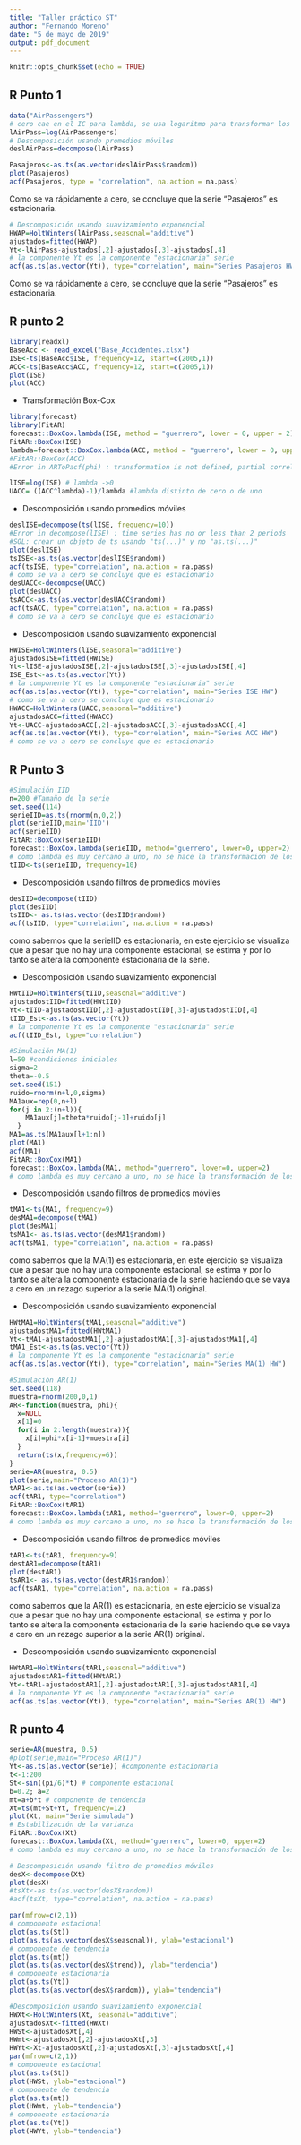 ---
title: "Taller práctico ST"
author: "Fernando Moreno"
date: "5 de mayo de 2019"
output: pdf_document
---

```{r setup, include=FALSE}
knitr::opts_chunk$set(echo = TRUE)
```

## R Punto 1

```{r}
data("AirPassengers")
# cero cae en el IC para lambda, se usa logaritmo para transformar los datos
lAirPass=log(AirPassengers)
# Descomposición usando promedios móviles
deslAirPass=decompose(lAirPass)
```

```{r fig.height=3.5}
Pasajeros<-as.ts(as.vector(deslAirPass$random))
plot(Pasajeros)
acf(Pasajeros, type = "correlation", na.action = na.pass) 
```

Como se va rápidamente a cero, se concluye que la serie "Pasajeros" es estacionaria.

```{r fig.height=3.5}
# Descomposición usando suavizamiento exponencial
HWAP=HoltWinters(lAirPass,seasonal="additive")
ajustados=fitted(HWAP)
Yt<-lAirPass-ajustados[,2]-ajustados[,3]-ajustados[,4]
# la componente Yt es la componente "estacionaria" serie 
acf(as.ts(as.vector(Yt)), type="correlation", main="Series Pasajeros HW")
```

Como se va rápidamente a cero, se concluye que la serie "Pasajeros" es estacionaria.


## R punto 2

```{r fig.height=3.5}
library(readxl)
BaseAcc <- read_excel("Base_Accidentes.xlsx")
ISE<-ts(BaseAcc$ISE, frequency=12, start=c(2005,1))
ACC<-ts(BaseAcc$ACC, frequency=12, start=c(2005,1))
plot(ISE)
plot(ACC)
```

* Transformación Box-Cox
```{r warning=FALSE, message=FALSE}
library(forecast)
library(FitAR)
forecast::BoxCox.lambda(ISE, method = "guerrero", lower = 0, upper = 2)
FitAR::BoxCox(ISE)
lambda=forecast::BoxCox.lambda(ACC, method = "guerrero", lower = 0, upper = 3); lambda
#FitAR::BoxCox(ACC) 
#Error in ARToPacf(phi) : transformation is not defined, partial correlation = 1
```

```{r}
lISE=log(ISE) # lambda ->0
UACC= ((ACC^lambda)-1)/lambda #lambda distinto de cero o de uno
```

* Descomposición usando promedios móviles
```{r fig.height=4}
deslISE=decompose(ts(lISE, frequency=10)) 
#Error in decompose(lISE) : time series has no or less than 2 periods 
#SOL: crear un objeto de ts usando "ts(...)" y no "as.ts(...)"
plot(deslISE)
tsISE<-as.ts(as.vector(deslISE$random))
acf(tsISE, type="correlation", na.action = na.pass)
# como se va a cero se concluye que es estacionario
desUACC<-decompose(UACC)
plot(desUACC)
tsACC<-as.ts(as.vector(desUACC$random))
acf(tsACC, type="correlation", na.action = na.pass)
# como se va a cero se concluye que es estacionario
```

* Descomposición usando suavizamiento exponencial
```{r fig.height=3.5}
HWISE=HoltWinters(lISE,seasonal="additive")
ajustadosISE=fitted(HWISE)
Yt<-lISE-ajustadosISE[,2]-ajustadosISE[,3]-ajustadosISE[,4]
ISE_Est<-as.ts(as.vector(Yt))
# la componente Yt es la componente "estacionaria" serie 
acf(as.ts(as.vector(Yt)), type="correlation", main="Series ISE HW")
# como se va a cero se concluye que es estacionario
HWACC=HoltWinters(UACC,seasonal="additive")
ajustadosACC=fitted(HWACC)
Yt<-UACC-ajustadosACC[,2]-ajustadosACC[,3]-ajustadosACC[,4]
acf(as.ts(as.vector(Yt)), type="correlation", main="Series ACC HW")
# como se va a cero se concluye que es estacionario
```


## R Punto 3

```{r fig.height=3.5}
#Simulación IID
n=200 #Tamaño de la serie
set.seed(114)
serieIID=as.ts(rnorm(n,0,2))
plot(serieIID,main='IID')
acf(serieIID)
FitAR::BoxCox(serieIID) 
forecast::BoxCox.lambda(serieIID, method="guerrero", lower=0, upper=2)
# como lambda es muy cercano a uno, no se hace la transformación de los datos
tIID<-ts(serieIID, frequency=10)
```
* Descomposición usando filtros de promedios móviles
```{r fig.height=4}
desIID=decompose(tIID)
plot(desIID)
tsIID<- as.ts(as.vector(desIID$random))
acf(tsIID, type="correlation", na.action = na.pass)
```
como sabemos que la serieIID es estacionaria, en este ejercicio se visualiza que a pesar que no hay una componente estacional, se estima y por lo tanto se altera la componente estacionaria de la serie.

* Descomposición usando suavizamiento exponencial
```{r fig.height=4}
HWtIID=HoltWinters(tIID,seasonal="additive")
ajustadostIID=fitted(HWtIID)
Yt<-tIID-ajustadostIID[,2]-ajustadostIID[,3]-ajustadostIID[,4]
tIID_Est<-as.ts(as.vector(Yt))
# la componente Yt es la componente "estacionaria" serie 
acf(tIID_Est, type="correlation")
```

```{r fig.height=4}
#Simulación MA(1)
l=50 #condiciones iniciales
sigma=2
theta=-0.5 
set.seed(151)
ruido=rnorm(n+l,0,sigma)
MA1aux=rep(0,n+l)
for(j in 2:(n+l)){
    MA1aux[j]=theta*ruido[j-1]+ruido[j]
  }
MA1=as.ts(MA1aux[l+1:n])
plot(MA1)
acf(MA1)
FitAR::BoxCox(MA1) 
forecast::BoxCox.lambda(MA1, method="guerrero", lower=0, upper=2)
# como lambda es muy cercano a uno, no se hace la transformación de los datos
```

* Descomposición usando filtros de promedios móviles
```{r fig.height=4}
tMA1<-ts(MA1, frequency=9)
desMA1=decompose(tMA1)
plot(desMA1)
tsMA1<- as.ts(as.vector(desMA1$random))
acf(tsMA1, type="correlation", na.action = na.pass)
```
como sabemos que la MA(1) es estacionaria, en este ejercicio se visualiza que a pesar que no hay una componente estacional, se estima y por lo tanto se altera la componente estacionaria de la serie haciendo que se vaya a cero en un rezago superior a la serie MA(1) original.

* Descomposición usando suavizamiento exponencial
```{r fig.height=4}
HWtMA1=HoltWinters(tMA1,seasonal="additive")
ajustadostMA1=fitted(HWtMA1)
Yt<-tMA1-ajustadostMA1[,2]-ajustadostMA1[,3]-ajustadostMA1[,4]
tMA1_Est<-as.ts(as.vector(Yt))
# la componente Yt es la componente "estacionaria" serie 
acf(as.ts(as.vector(Yt)), type="correlation", main="Series MA(1) HW")
```

```{r fig.height=4}
#Simulación AR(1)
set.seed(118)
muestra=rnorm(200,0,1)
AR<-function(muestra, phi){
  x=NULL
  x[1]=0
  for(i in 2:length(muestra)){ 
    x[i]=phi*x[i-1]+muestra[i]
  }
  return(ts(x,frequency=6))
}
serie=AR(muestra, 0.5) 
plot(serie,main="Proceso AR(1)")
tAR1<-as.ts(as.vector(serie))
acf(tAR1, type="correlation")
FitAR::BoxCox(tAR1) 
forecast::BoxCox.lambda(tAR1, method="guerrero", lower=0, upper=2)
# como lambda es muy cercano a uno, no se hace la transformación de los datos
```

* Descomposición usando filtros de promedios móviles
```{r fig.height=4}
tAR1<-ts(tAR1, frequency=9)
destAR1=decompose(tAR1)
plot(destAR1)
tsAR1<- as.ts(as.vector(destAR1$random))
acf(tsAR1, type="correlation", na.action = na.pass)
```
como sabemos que la AR(1) es estacionaria, en este ejercicio se visualiza que a pesar que no hay una componente estacional, se estima y por lo tanto se altera la componente estacionaria de la serie haciendo que se vaya a cero en un rezago superior a la serie AR(1) original.

* Descomposición usando suavizamiento exponencial
```{r fig.height=4}
HWtAR1=HoltWinters(tAR1,seasonal="additive")
ajustadostAR1=fitted(HWtAR1)
Yt<-tAR1-ajustadostAR1[,2]-ajustadostAR1[,3]-ajustadostAR1[,4]
# la componente Yt es la componente "estacionaria" serie 
acf(as.ts(as.vector(Yt)), type="correlation", main="Series AR(1) HW")
```

## R punto 4

```{r fig.height=4}
serie=AR(muestra, 0.5) 
#plot(serie,main="Proceso AR(1)")
Yt<-as.ts(as.vector(serie)) #componente estacionaria
t<-1:200
St<-sin((pi/6)*t) # componente estacional
b=0.2; a=2
mt=a+b*t # componente de tendencia
Xt=ts(mt+St+Yt, frequency=12)
plot(Xt, main="Serie simulada")
# Estabilización de la varianza
FitAR::BoxCox(Xt) 
forecast::BoxCox.lambda(Xt, method="guerrero", lower=0, upper=2)
# como lambda es muy cercano a uno, no se hace la transformación de los datos

# Descomposición usando filtro de promedios móviles
desX<-decompose(Xt)
plot(desX)
#tsXt<-as.ts(as.vector(desX$random))
#acf(tsXt, type="correlation", na.action = na.pass)
```

\clearpage
```{r fig.height=8}
par(mfrow=c(2,1))
# componente estacional
plot(as.ts(St))
plot(as.ts(as.vector(desX$seasonal)), ylab="estacional")
# componente de tendencia
plot(as.ts(mt))
plot(as.ts(as.vector(desX$trend)), ylab="tendencia")
# componente estacionaria
plot(as.ts(Yt))
plot(as.ts(as.vector(desX$random)), ylab="tendencia")
```

\clearpage

```{r fig.height=6.5}
#Descomposición usando suavizamiento exponencial
HWXt<-HoltWinters(Xt, seasonal="additive")
ajustadosXt<-fitted(HWXt)
HWSt<-ajustadosXt[,4]
HWmt<-ajustadosXt[,2]-ajustadosXt[,3]
HWYt<-Xt-ajustadosXt[,2]-ajustadosXt[,3]-ajustadosXt[,4]
par(mfrow=c(2,1))
# componente estacional
plot(as.ts(St))
plot(HWSt, ylab="estacional")
# componente de tendencia
plot(as.ts(mt))
plot(HWmt, ylab="tendencia")
# componente estacionaria
plot(as.ts(Yt))
plot(HWYt, ylab="tendencia")
```

